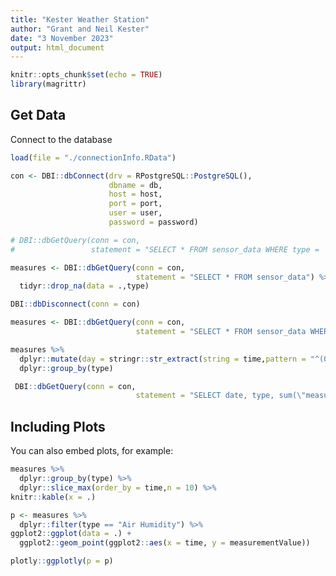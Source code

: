 ```yaml
---
title: "Kester Weather Station"
author: "Grant and Neil Kester"
date: "3 November 2023"
output: html_document
---
```


```r
knitr::opts_chunk$set(echo = TRUE)
library(magrittr)
```

## Get Data

Connect to the database

```r
load(file = "./connectionInfo.RData")

con <- DBI::dbConnect(drv = RPostgreSQL::PostgreSQL(),
                      dbname = db,
                      host = host,
                      port = port,
                      user = user,
                      password = password)

# DBI::dbGetQuery(conn = con,
#                 statement = "SELECT * FROM sensor_data WHERE type = 'Air Humidity' LIMIT 10")

measures <- DBI::dbGetQuery(conn = con,
                            statement = "SELECT * FROM sensor_data") %>%
  tidyr::drop_na(data = .,type)

DBI::dbDisconnect(conn = con)
```

```r
measures <- DBI::dbGetQuery(conn = con,
                            statement = "SELECT * FROM sensor_data WHERE type IS NOT NULL") 
```


```r
measures %>%
  dplyr::mutate(day = stringr::str_extract(string = time,pattern = "^(0-9,-){10}"))
  dplyr::group_by(type)
```

```r

 DBI::dbGetQuery(conn = con,
                            statement = "SELECT date, type, sum(\"measurementValue\") FROM (SELECT date_trunc('day',time) AS date,type,\"measurementValue\" FROM sensor_data) AS A WHERE type IS NOT NULL GROUP BY date,type") 
```
## Including Plots

You can also embed plots, for example:

```r
measures %>%
  dplyr::group_by(type) %>% 
  dplyr::slice_max(order_by = time,n = 10) %>%
knitr::kable(x = .)
```

```r
p <- measures %>%
  dplyr::filter(type == "Air Humidity") %>%
ggplot2::ggplot(data = .) +
  ggplot2::geom_point(ggplot2::aes(x = time, y = measurementValue))

plotly::ggplotly(p = p)

```
